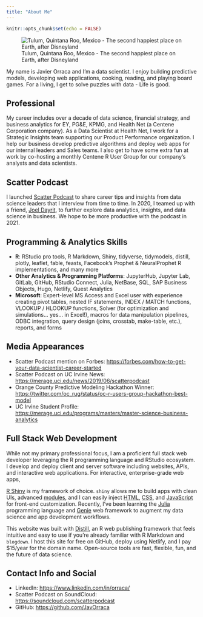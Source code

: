 ```yaml
---
title: "About Me"
---
```


```r
knitr::opts_chunk$set(echo = FALSE)
```

![Tulum, Quintana Roo, Mexico - The second happiest place on Earth, after Disneyland](./images/Javier.jpg)

My name is Javier Orraca and I'm a data scientist. I enjoy building predictive models, developing web applications, cooking, reading, and playing board games. For a living, I get to solve puzzles with data - Life is good.

## Professional

My career includes over a decade of data science, financial strategy, and business analytics for EY, PG&E, KPMG, and Health Net (a Centene Corporation company). As a Data Scientist at Health Net, I work for a Strategic Insights team supporting our Product Performance organization. I help our business develop predictive algorithms and deploy web apps for our internal leaders and Sales teams. I also get to have some extra fun at work by co-hosting a monthly Centene R User Group for our company's analysts and data scientists. 

## Scatter Podcast

I launched [Scatter Podcast](https://soundcloud.com/scatterpodcast) to share career tips and insights from data science leaders that I interview from time to time. In 2020, I teamed up with a friend, [Joel Dayrit](http://jfdayrit.com/), to further explore data analytics, insights, and data science in business. We hope to be more productive with the podcast in 2021.

## Programming & Analytics Skills

* **R**: RStudio pro tools, R Markdown, Shiny, tidyverse, tidymodels, distill, plotly, leaflet, fable, feasts, Facebook's Prophet & NeuralProphet R implementations, and many more
* **Other Analytics & Programming Platforms**: JupyterHub, Jupyter Lab, GitLab, GitHub, RStudio Connect, Julia, NetBase, SQL, SAP Business Objects, Hugo, Netlify, Quest Analytics
* **Microsoft**: Expert-level MS Access and Excel user with experience creating pivot tables, nested IF statements, INDEX / MATCH functions, VLOOKUP / HLOOKUP functions, Solver (for optimization and simulations... yes... in Excel!), macros for data manipulation pipelines, ODBC integration, query design (joins, crosstab, make-table, etc.), reports, and forms

## Media Appearances

* Scatter Podcast mention on Forbes: [https://forbes.com/how-to-get-your-data-scientist-career-started](https://forbes.com/sites/louiscolumbus/2019/04/14/how-to-get-your-data-scientist-career-started)
* Scatter Podcast on UC Irvine News: [https://merage.uci.edu/news/2019/06/scatterpodcast](https://merage.uci.edu/news/2019/06/podcast-launched-by-merage-student-navigates-complex-field-of-data-analytics-and-science.html)
* Orange County Predictive Modeling Hackathon Winner: [https://twitter.com/oc_rug/status/oc-r-users-group-hackathon-best-model](https://twitter.com/oc_rug/status/1130553620456300544?s=20)
* UC Irvine Student Profile: [https://merage.uci.edu/programs/masters/master-science-business-analytics](https://merage.uci.edu/programs/masters/master-science-business-analytics/curriculum.html)

## Full Stack Web Development

While not my primary professional focus, I am a proficient full stack web developer leveraging the R programming language and RStudio ecosystem. I develop and deploy client and server software including websites, APIs, and interactive web applications. For interactive, enterprise-grade web apps,

[R Shiny](https://shiny.rstudio.com/) is my framework of choice. `shiny` allows me to build apps with clean UIs, advanced [modules](https://mastering-shiny.org/scaling-modules.html#scaling-modules), and I can easily inject [HTML](https://shiny.rstudio.com/articles/tag-glossary.html), [CSS](https://engineering-shiny.org/css.html), and [JavaScript](https://deanattali.com/shinyjs/) for front-end customization. Recently, I've been learning the [Julia](https://julialang.org/) programming language and [Genie](https://genieframework.com/) web framework to augment my data science and app development workflows.

This website was built with [Distill](https://rstudio.github.io/distill/), an R web publishing framework that feels intuitive and easy to use if you're already familiar with R Markdown and `blogdown`. I host this site for free on GitHub, deploy using Netlify, and I pay $15/year for the domain name. Open-source tools are fast, flexible, fun, and the future of data science.

## Contact Info and Social

* LinkedIn: [https://www.linkedin.com/in/orraca/](https://www.linkedin.com/in/orraca/)
* Scatter Podcast on SoundCloud: [https://soundcloud.com/scatterpodcast](https://soundcloud.com/scatterpodcast)
* GitHub: [https://github.com/JavOrraca](https://github.com/JavOrraca)